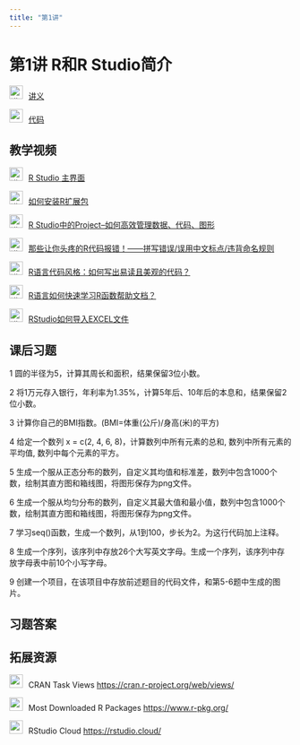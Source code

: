 ```yaml
---
title: "第1讲"
---
```


# 第1讲 R和R Studio简介

<img src="img/teacher.png" alt="讲义" style="width: 24px; height: 24px;margin-right: 10px">[讲义](https://lizongzhang.github.io/stat/rintro.html){target="_blank"}

<img src="img/code.png" style="width: 24px; height: 24px;margin-right: 10px">[代码](https://lizongzhang.github.io/r25/L1code.html){target="_blank"}



## 教学视频

<img src="img/video.png" alt="讲义" style="width: 24px; height: 24px;margin-right: 10px">[R Studio 主界面](https://www.bilibili.com/video/BV1NP4y1A7ow/){target="_blank"}

<img src="img/video.png" alt="讲义" style="width: 24px; height: 24px;margin-right: 10px">[如何安装R扩展包](https://www.bilibili.com/video/BV12u411D7uP/){target="_blank"}

<img src="img/video.png" alt="讲义" style="width: 24px; height: 24px;margin-right: 10px">[R Studio中的Project--如何高效管理数据、代码、图形](https://www.bilibili.com/video/BV1ZB4y127oJ/){target="_blank"}


<img src="img/video.png" alt="讲义" style="width: 24px; height: 24px;margin-right: 10px">[那些让你头疼的R代码报错！——拼写错误/误用中文标点/违背命名规则](https://www.bilibili.com/video/BV1Sb4y1N78Y){target="_blank"}

<img src="img/video.png" alt="讲义" style="width: 24px; height: 24px;margin-right: 10px">[R语言代码风格：如何写出易读且美观的代码？](https://www.bilibili.com/video/BV1KM4m197E5){target="_blank"} 

<img src="img/video.png" alt="讲义" style="width: 24px; height: 24px;margin-right: 10px">[R语言如何快速学习R函数帮助文档？](https://www.bilibili.com/video/BV15Ds6etEaZ/){target="_blank"} 

<img src="img/video.png" alt="讲义" style="width: 24px; height: 24px;margin-right: 10px">[RStudio如何导入EXCEL文件](https://www.bilibili.com/video/BV1gi4y1m7pD/){target="_blank"} 

## 课后习题

1 圆的半径为5，计算其周长和面积，结果保留3位小数。

2 将1万元存入银行，年利率为1.35%，计算5年后、10年后的本息和，结果保留2位小数。

3 计算你自己的BMI指数。(BMI=体重(公斤)/身高(米)的平方)

4 给定一个数列 x = c(2, 4, 6, 8)，计算数列中所有元素的总和, 数列中所有元素的平均值, 数列中每个元素的平方。

5 生成一个服从正态分布的数列，自定义其均值和标准差，数列中包含1000个数，绘制其直方图和箱线图，将图形保存为png文件。

6 生成一个服从均匀分布的数列，自定义其最大值和最小值，数列中包含1000个数，绘制其直方图和箱线图，将图形保存为png文件。

7 学习seq()函数，生成一个数列，从1到100，步长为2。为这行代码加上注释。

8 生成一个序列，该序列中存放26个大写英文字母。生成一个序列，该序列中存放字母表中前10个小写字母。

9 创建一个项目，在该项目中存放前述题目的代码文件，和第5-6题中生成的图片。


## 习题答案


## 拓展资源

<img src="img/link.png" style="width: 24px; height: 24px;margin-right: 10px">CRAN Task Views <https://cran.r-project.org/web/views/>{target="_blank"}

<img src="img/link.png" style="width: 24px; height: 24px;margin-right: 10px">Most Downloaded R Packages <https://www.r-pkg.org/>{target="_blank"}

<img src="img/link.png" style="width: 24px; height: 24px;margin-right: 10px">RStudio Cloud <https://rstudio.cloud/>{target="_blank"}
